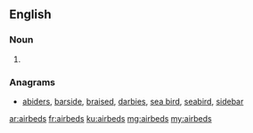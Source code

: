 ==English==

===Noun===
{{head|en|plural}}

# {{plural of|airbed|lang=en|nocat=1}}

===Anagrams===
* [[abiders#English|abiders]], [[barside#English|barside]], [[braised#English|braised]], [[darbies#English|darbies]], [[sea bird#English|sea bird]], [[seabird#English|seabird]], [[sidebar#English|sidebar]]

[[ar:airbeds]]
[[fr:airbeds]]
[[ku:airbeds]]
[[mg:airbeds]]
[[my:airbeds]]